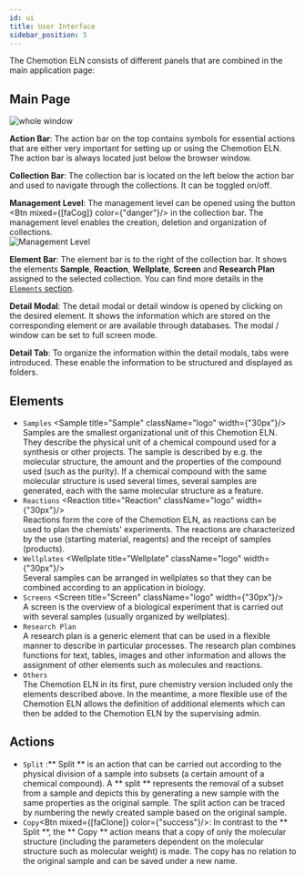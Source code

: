 ```yaml
---
id: ui
title: User Interface
sidebar_position: 5
---
```



The Chemotion ELN consists of different panels that are combined in the main application page:

## Main Page

![whole window](/img/screen.png)

**Action Bar**<a name="action-bar"/>: The action bar on the top contains symbols for essential actions that are either very important for setting up or using the Chemotion ELN. The action bar is always located just below the browser window.

**Collection Bar**: The collection bar is located on the left below the action bar and used to navigate through the collections. It can be toggled on/off.

**Management Level**: The management level can be opened using the button <Btn mixed={[faCog]} color={"danger"}/> in the collection bar. The management level enables the creation, deletion and organization of collections.  
![Management Level](/img/mgmt_lvl.png)

**Element Bar**<a name="element-bar"/>: The element bar is to the right of the collection bar. It shows the elements <b> Sample</b>, <b> Reaction</b>, <b> Wellplate</b>, <b> Screen</b> and <b>Research Plan</b> assigned to the selected collection.
You can find more details in the [`Elements` section](#elements).

**Detail Modal**: The detail modal or detail window is opened by clicking on the desired element. It shows the information which are stored on the corresponding element or are available through databases. The modal / window can be set to full screen mode.

**Detail Tab**: To organize the information within the detail modals, tabs were introduced. These enable the information to be structured and displayed as folders.

## Elements

- `Samples` <Sample title="Sample" className="logo" width={"30px"}/>  
  Samples are the smallest organizational unit of this Chemotion ELN. They describe the physical unit of a chemical compound used for a synthesis or other projects. The sample is described by e.g. the molecular structure, the amount and the properties of the compound used (such as the purity). If a chemical compound with the same molecular structure is used several times, several samples are generated, each with the same molecular structure as a feature.
- `Reactions` <Reaction title="Reaction" className="logo" width={"30px"}/>  
  Reactions form the core of the Chemotion ELN, as reactions can be used to plan the chemists' experiments. The reactions are characterized by the use (starting material, reagents) and the receipt of samples (products).
- `Wellplates` <Wellplate title="Wellplate" className="logo" width={"30px"}/>  
  Several samples can be arranged in wellplates so that they can be combined according to an application in biology.
- `Screens` <Screen title="Screen" className="logo" width={"30px"}/>  
  A screen is the overview of a biological experiment that is carried out with several samples (usually organized by wellplates).
- `Research Plan` <FontAwesomeIcon icon={faFileAlt} size="lg"/>  
  A research plan is a generic element that can be used in a flexible manner to describe in particular processes. The research plan combines functions for text, tables, images and other information and allows the assignment of other elements such as molecules and reactions.
- `Others`  
  The Chemotion ELN in its first, pure chemistry version included only the elements described above. In the meantime, a more flexible use of the Chemotion ELN allows the definition of additional elements which can then be added to the Chemotion ELN by the supervising admin.

## Actions

- `Split` :** Split ** is an action that can be carried out according to the physical division of a sample into subsets (a certain amount of a chemical compound). A ** split ** represents the removal of a subset from a sample and depicts this by generating a new sample with the same properties as the original sample. The split action can be traced by numbering the newly created sample based on the original sample.
- `Copy`<Btn mixed={[faClone]} color={"success"}/>: In contrast to the ** Split **, the ** Copy ** action means that a copy of only the molecular structure (including the parameters dependent on the molecular structure such as molecular weight) is made. The copy has no relation to the original sample and can be saved under a new name.
